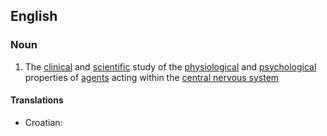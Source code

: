 ==English==

===Noun===
{{wikipedia}}
{{en-noun|-}}

#{{science}} The [[clinical]] and [[scientific]] study of the [[physiological]] and [[psychological]] properties of [[agent]]s acting within the [[central nervous system]]

====Translations====
{{trans-top|neuropsychopharmacology}}
*Croatian: {{t|hr|neuropsihofarmakologija|f}}
{{trans-mid}}
{{trans-bottom}}
